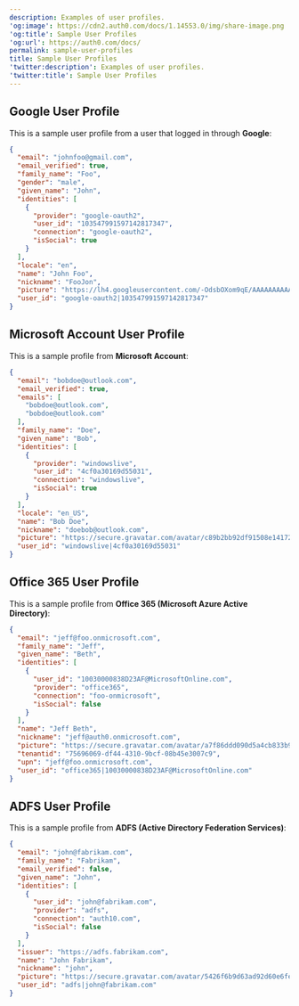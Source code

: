 ```yaml
---
description: Examples of user profiles.
'og:image': https://cdn2.auth0.com/docs/1.14553.0/img/share-image.png
'og:title': Sample User Profiles
'og:url': https://auth0.com/docs/
permalink: sample-user-profiles
title: Sample User Profiles
'twitter:description': Examples of user profiles.
'twitter:title': Sample User Profiles
---
```

## Google User Profile

This is a sample user profile from a user that logged in through **Google**:

```json lines
{
  "email": "johnfoo@gmail.com",
  "email_verified": true,
  "family_name": "Foo",
  "gender": "male",
  "given_name": "John",
  "identities": [
    {
      "provider": "google-oauth2",
      "user_id": "103547991597142817347",
      "connection": "google-oauth2",
      "isSocial": true
    }
  ],
  "locale": "en",
  "name": "John Foo",
  "nickname": "FooJon",
  "picture": "https://lh4.googleusercontent.com/-OdsbOXom9qE/AAAAAAAAAAI/AAAAAAAAADU/_j8SzYTOJ4I/photo.jpg",
  "user_id": "google-oauth2|103547991597142817347"
}
```






## Microsoft Account User Profile

This is a sample profile from **Microsoft Account**:

```json lines
{
  "email": "bobdoe@outlook.com",
  "email_verified": true,
  "emails": [
    "bobdoe@outlook.com",
    "bobdoe@outlook.com"
  ],
  "family_name": "Doe",
  "given_name": "Bob",
  "identities": [
    {
      "provider": "windowslive",
      "user_id": "4cf0a30169d55031",
      "connection": "windowslive",
      "isSocial": true
    }
  ],
  "locale": "en_US",
  "name": "Bob Doe",
  "nickname": "doebob@outlook.com",
  "picture": "https://secure.gravatar.com/avatar/c89b2bb92df91508e14172097a5e17da?s=480&r=pg&d=https%3A%2F%2Fssl.gstatic.com%2Fs2%2Fprofiles%2Fimages%2Fsilhouette80.png",
  "user_id": "windowslive|4cf0a30169d55031"
}
```






## Office 365 User Profile

This is a sample profile from **Office 365 (Microsoft Azure Active Directory)**:

```json lines
{
  "email": "jeff@foo.onmicrosoft.com",
  "family_name": "Jeff",
  "given_name": "Beth",
  "identities": [
    {
      "user_id": "10030000838D23AF@MicrosoftOnline.com",
      "provider": "office365",
      "connection": "foo-onmicrosoft",
      "isSocial": false
    }
  ],
  "name": "Jeff Beth",
  "nickname": "jeff@auth0.onmicrosoft.com",
  "picture": "https://secure.gravatar.com/avatar/a7f86ddd090d5a4cb833b97baab2aca1?s=480&r=pg&d=https%3A%2F%2Fssl.gstatic.com%2Fs2%2Fprofiles%2Fimages%2Fsilhouette80.png",
  "tenantid": "75696069-df44-4310-9bcf-08b45e3007c9",
  "upn": "jeff@foo.onmicrosoft.com",
  "user_id": "office365|10030000838D23AF@MicrosoftOnline.com"
}
```






## ADFS User Profile

This is a sample profile from **ADFS (Active Directory Federation Services)**:

```json lines
{
  "email": "john@fabrikam.com",
  "family_name": "Fabrikam",
  "email_verified": false,
  "given_name": "John",
  "identities": [
    {
      "user_id": "john@fabrikam.com",
      "provider": "adfs",
      "connection": "auth10.com",
      "isSocial": false
    }
  ],
  "issuer": "https://adfs.fabrikam.com",
  "name": "John Fabrikam",
  "nickname": "john",
  "picture": "https://secure.gravatar.com/avatar/5426f6b9d63ad92d60e6fe9fdf83aa21?s=480&r=pg&d=https%3A%2F%2Fssl.gstatic.com%2Fs2%2Fprofiles%2Fimages%2Fsilhouette80.png",
  "user_id": "adfs|john@fabrikam.com"
}
```



